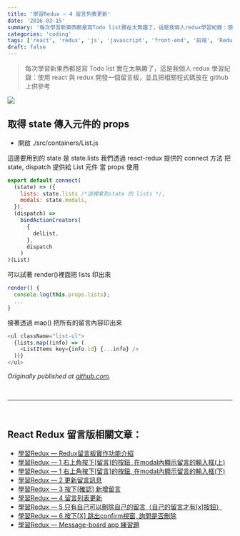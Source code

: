 ```yaml
---
title: '學習Redux — 4 留言列表更新'
date: '2016-03-15'
summary: '每次學習新東西都是寫Todo list實在太無趣了，這是我個人redux學習紀錄：使用react與redux開發一個留言板，並且把相關程式碼放在github上供參考'
categories: 'coding'
tags: ['react', 'redux', 'js', 'javascript', 'front-end', '前端', 'Redux留言板系列']
draft: false
---
```


> 每次學習新東西都是寫 Todo list 實在太無趣了，這是我個人 redux 學習紀錄：使用 react 與 redux 開發一個留言板，並且把相關程式碼放在 github 上供參考

![](/static/images/blog/react-redux-messageboard/0_VxR_oAY332hgViPe.png)

## 取得 state 傳入元件的 props

- 開啟 ./src/containers/List.js

這邊要用到的 state 是 state.lists
我們透過 react-redux 提供的 connect 方法
把 state, dispatch 提供給 List 元件 當 props 使用

```js showLineNumbers
export default connect(
  (state) => ({
    lists: state.lists /*這裡拿到state 的 lists */,
    modals: state.modals,
  }),
  (dispatch) =>
    bindActionCreators(
      {
        delList,
      },
      dispatch
    )
)(List)
```

可以試著 render()裡面把 lists 印出來

```js showLineNumbers
render() {
  console.log(this.props.lists);
  ...
}
```

接著透過 map() 把所有的留言內容印出來

```js showLineNumbers
<ul className="list-ul">
  {lists.map((info) => (
    <ListItems key={info.id} {...info} />
  ))}
</ul>
```

_Originally published at [github.com](https://github.com/justin3737/redux-message-board/issues/9)._

<br />
<hr />
<br />

## React Redux 留言版相關文章：

- <a href="/blog/react-redux-messageboard/react-redux-messageboard-0-intro">
    學習Redux — Redux留言板實作功能介紹
  </a>
  <br />
- <a href="/blog/react-redux-messageboard/react-redux-messageboard-1">
    學習Redux — 1 右上角按下[留言]的按鈕, 在modal內顯示留言的輸入框(上)
  </a>
  <br />
- <a href="/blog/react-redux-messageboard/react-redux-messageboard-1-2">
    學習Redux — 1 右上角按下[留言]的按鈕, 在modal內顯示留言的輸入框(下)
  </a>
  <br />
- <a href="/blog/react-redux-messageboard/react-redux-messageboard-2">學習Redux — 2 更新留言訊息</a>
  <br />
- <a href="/blog/react-redux-messageboard/react-redux-messageboard-3">
    學習Redux — 3 按下[確認] 新增留言
  </a>
  <br />
- <a href="/blog/react-redux-messageboard/react-redux-messageboard-4">學習Redux — 4 留言列表更新</a>
  <br />
- <a href="/blog/react-redux-messageboard/react-redux-messageboard-5">
    學習Redux — 5 只有自己可以刪除自己的留言（自己的留言才有[x]按鈕）
  </a>
  <br />
- <a href="/blog/react-redux-messageboard/react-redux-messageboard-6">
    學習Redux — 6 按下[X] 跳出confirm視窗, 詢問是否刪除
  </a>
  <br />
- <a href="/blog/react-redux-messageboard/react-redux-messageboard-7-practice/">
    學習Redux — Message-board app 練習題
  </a>
  <br />
